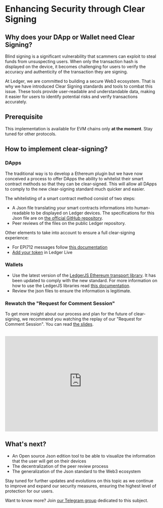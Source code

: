 # Enhancing Security through Clear Signing


## Why does your DApp or Wallet need Clear Signing?

Blind signing is a significant vulnerability that scammers can exploit to steal funds from unsuspecting users. When only the transaction hash is displayed on the device, it becomes challenging for users to verify the accuracy and authenticity of the transaction they are signing.

At Ledger, we are committed to building a secure Web3 ecosystem. That is why we have introduced Clear Signing standards and tools to combat this issue. These tools provide user-readable and understandable data, making it easier for users to identify potential risks and verify transactions accurately.

## Prerequisite

This implementation is available for EVM chains only **at the moment**. Stay tuned for other protocols.

## How to implement clear-signing?

### DApps

The traditional way is to develop a Ethereum plugin but we have now conceived a process to offer DApps the ability to whitelist their smart contract methods so that they can be clear-signed. This will allow all DApps to comply to the new clear-signing standard much quicker and easier.

The whitelisting of a smart contract method consist of two steps:

- A Json file translating your smart contracts informations into human-readable to be displayed on Ledger devices. The specifications for this Json file are on [the official GitHub repository](https://github.com/LedgerHQ/clear-signing-format-spec/blob/master/spec.md). 
- Peer reviews of the files on the public Ledger repository.

Other elements to take into account to ensure a full clear-signing experience:

- For EPI712 messages follow [this documentation](./tokens/eip712-messages#what-to-do-to-clear-sign-eip-712-messages-for-your-dapp)
- [Add your token](./tokens/integrating-tokens) in Ledger Live


### Wallets

- Use the latest version of the [LedgerJS Ethereum transport library](https://github.com/LedgerHQ/ledger-live/tree/b2163a6eaafd46390d4a14bad8e62fcc10454c05/libs/ledgerjs/packages/hw-app-eth). It has been updated to comply with the new standard. For more information on how to use the LedgerJS libraries read [this documentation](./connectivity/ledgerJS).
- Review the json files to ensure the information is legitimate. 

### Rewatch the "Request for Comment Session"

To get more insight about our process and plan for the future of clear-signing, we recommend you watching the replay of our "Request for Comment Session". You can read [the slides](https://www.keepandshare.com/doc13/view.php?id=32202&da=y).

<br/>

<iframe width="100%" height="315" src="https://www.youtube-nocookie.com//embed/-O7aX6vUvs8?si=ypUZmsQyyGPYcNn7" title="YouTube video player" frameBorder="0" allow="accelerometer; autoplay; clipboard-write; encrypted-media; gyroscope; picture-in-picture" allowFullScreen></iframe>


## What's next?

- An Open source Json edition tool to be able to visualize the information that the user will get on their devices
- The decentralization of the peer review process
- The generalization of the Json standard to the Web3 ecosystem 

Stay tuned for further updates and evolutions on this topic as we continue to improve and expand our security measures, ensuring the highest level of protection for our users. 

Want to know more? Join [our Telegram group](https://t.me/+Saw4M8DRA_5mZTk0 ) dedicated to this subject. 





